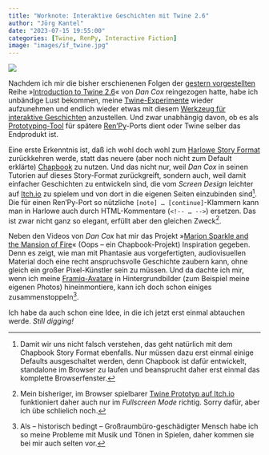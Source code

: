 ```yaml
---
title: "Worknote: Interaktive Geschichten mit Twine 2.6"
author: "Jörg Kantel"
date: "2023-07-15 19:55:00"
categories: [Twine, RenPy, Interactive Fiction]
image: "images/if_twine.jpg"
---
```


[![](images/if_twine-b.jpg)](https://www.flickr.com/photos/schockwellenreiter/53047569506/)

Nachdem ich mir die bisher erschienenen Folgen der [gestern vorgestellten](https://kantel.github.io/posts/2023071402_twine_renpy_godot/) Reihe »[Introduction to Twine 2.6](https://www.youtube.com/playlist?list=PLlXuD3kyVEr6DmZy52pG7zYWbr6t93JC7)« von *Dan Cox* reingezogen hatte, habe ich unbändige Lust bekommen, meine [Twine-Experimente](https://kantel.github.io/index.html#category=Twine) wieder aufzunehmen und endlich wieder etwas mit diesem [Werkzeug für interaktive Geschichten](http://cognitiones.kantel-chaos-team.de/multimedia/spieleprogrammierung/twine.html) anzustellen. Und zwar unabhängig davon, ob es als [Prototyping-Tool](https://kantel.github.io/posts/2023021401_twine_chapbook_2/) für spätere [Ren'Py](http://cognitiones.kantel-chaos-team.de/multimedia/spieleprogrammierung/renpy.html)-Ports dient oder Twine selber das Endprodukt ist.

Eine erste Erkenntnis ist, daß ich wohl doch wohl zum [Harlowe Story Format](https://twine2.neocities.org/) zurückkehren werde, statt das neuere (aber noch nicht zum Default erklärte) [Chapbook](https://klembot.github.io/chapbook/guide/) zu nutzen. Und das nicht nur, weil *Dan Cox* in seinen Tutorien auf dieses Story-Format zurückgreift, sondern auch, weil damit einfacher Geschichten zu entwickeln sind, die vom *Screen Design* leichter auf [Itch.io](https://kantel.itch.io/) zu spielem und von dort in die eigenen Seiten einzubinden sind[^1]. Die für einen Ren'Py-Port so nützliche `[note] … [continue]`-Klammern kann man in Harlowe auch durch HTML-Kommentare (`<!-- … -->`) ersetzen. Das ist zwar nicht ganz so elegant, erfüllt aber den gleichen Zweck[^2].

[^1]: Damit wir uns nicht falsch verstehen, das geht natürlich mit dem Chapbook Story Format ebenfalls. Nur müssen dazu erst einmal einige Defaults ausgeschaltet werden, denn Chapbook ist dafür entwickelt, standalone im Browser zu laufen und beansprucht daher erst einmal das komplette Browserfenster.

[^2]: Mein bisheriger, im Browser spielbarer [Twine Prototyp auf Itch.io](https://kantel.itch.io/alien-attack-v1) funktioniert daher auch nur im *Fullscreen Mode* richtig. Sorry dafür, aber ich übe schlielich noch. 

Neben den Videos von *Dan Cox* hat mir das Projekt »[Marion Sparkle and the Mansion of Fire](https://www-users.york.ac.uk/~tas509/ExampleProjectMarionSparkle.html)« (Oops -- ein Chapbook-Projekt) Inspiration gegeben. Denn es zeigt, wie man mit Phantasie aus vorgefertigten, audiovisuellen Material doch eine recht anspruchsvolle Geschichte zaubern kann, ohne gleich ein großer Pixel-Künstler sein zu müssen. Und da dachte ich mir, wenn ich meine [Framiq-Avatare](https://framiq.com/) in Hintergrundbilder (zum Beispiel meine eigenen Photos) hineinmontiere, kann ich doch schon einiges zusammenstoppeln[^3].

[^3]: Als -- historisch bedingt -- Großraumbüro-geschädigter Mensch habe ich so meine Probleme mit Musik und Tönen in Spielen, daher kommen sie bei mir auch selten vor.

Ich habe da auch schon eine Idee, in die ich jetzt erst einmal abtauchen werde. *Still digging!*